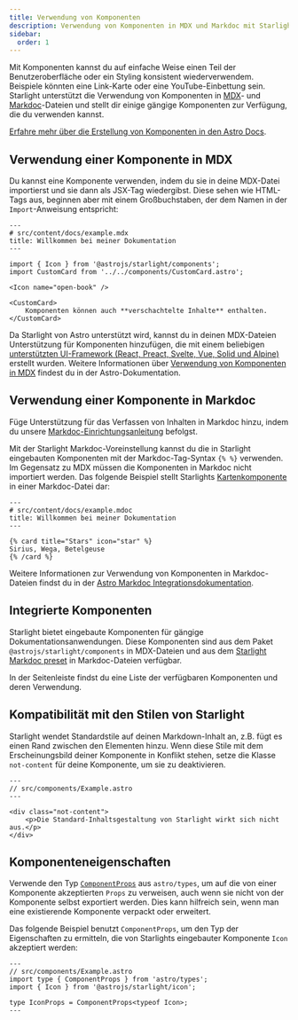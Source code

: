 ```yaml
---
title: Verwendung von Komponenten
description: Verwendung von Komponenten in MDX und Markdoc mit Starlight.
sidebar:
  order: 1
---
```


Mit Komponenten kannst du auf einfache Weise einen Teil der Benutzeroberfläche oder ein Styling konsistent wiederverwendem.
Beispiele könnten eine Link-Karte oder eine YouTube-Einbettung sein.
Starlight unterstützt die Verwendung von Komponenten in [MDX](https://mdxjs.com/)- und [Markdoc](https://markdoc.dev/)-Dateien und stellt dir einige gängige Komponenten zur Verfügung, die du verwenden kannst.

[Erfahre mehr über die Erstellung von Komponenten in den Astro Docs](https://docs.astro.build/de/core-concepts/astro-components/).

## Verwendung einer Komponente in MDX

Du kannst eine Komponente verwenden, indem du sie in deine MDX-Datei importierst und sie dann als JSX-Tag wiedergibst.
Diese sehen wie HTML-Tags aus, beginnen aber mit einem Großbuchstaben, der dem Namen in der `Import`-Anweisung entspricht:

```mdx
---
# src/content/docs/example.mdx
title: Willkommen bei meiner Dokumentation
---

import { Icon } from '@astrojs/starlight/components';
import CustomCard from '../../components/CustomCard.astro';

<Icon name="open-book" />

<CustomCard>
	Komponenten können auch **verschachtelte Inhalte** enthalten.
</CustomCard>
```

Da Starlight von Astro unterstützt wird, kannst du in deinen MDX-Dateien Unterstützung für Komponenten hinzufügen, die mit einem beliebigen [unterstützten UI-Framework (React, Preact, Svelte, Vue, Solid und Alpine)](https://docs.astro.build/de/core-concepts/framework-components/) erstellt wurden.
Weitere Informationen über [Verwendung von Komponenten in MDX](https://docs.astro.build/de/guides/integrations-guide/mdx/#using-components-in-mdx) findest du in der Astro-Dokumentation.

## Verwendung einer Komponente in Markdoc

Füge Unterstützung für das Verfassen von Inhalten in Markdoc hinzu, indem du unsere [Markdoc-Einrichtungsanleitung](/de/guides/authoring-content/#markdoc) befolgst.

Mit der Starlight Markdoc-Voreinstellung kannst du die in Starlight eingebauten Komponenten mit der Markdoc-Tag-Syntax `{% %}` verwenden.
Im Gegensatz zu MDX müssen die Komponenten in Markdoc nicht importiert werden.
Das folgende Beispiel stellt Starlights [Kartenkomponente](/de/components/cards/) in einer Markdoc-Datei dar:

```markdoc
---
# src/content/docs/example.mdoc
title: Willkommen bei meiner Dokumentation
---

{% card title="Stars" icon="star" %}
Sirius, Wega, Betelgeuse
{% /card %}
```

Weitere Informationen zur Verwendung von Komponenten in Markdoc-Dateien findst du in der [Astro Markdoc Integrationsdokumentation](https://docs.astro.build/de/guides/integrations-guide/markdoc/#render-components).

## Integrierte Komponenten

Starlight bietet eingebaute Komponenten für gängige Dokumentationsanwendungen.
Diese Komponenten sind aus dem Paket `@astrojs/starlight/components` in MDX-Dateien und aus dem [Starlight Markdoc preset](/de/guides/authoring-content/#markdoc) in Markdoc-Dateien verfügbar.

In der Seitenleiste findst du eine Liste der verfügbaren Komponenten und deren Verwendung.

## Kompatibilität mit den Stilen von Starlight

Starlight wendet Standardstile auf deinen Markdown-Inhalt an, z.B. fügt es einen Rand zwischen den Elementen hinzu.
Wenn diese Stile mit dem Erscheinungsbild deiner Komponente in Konflikt stehen, setze die Klasse `not-content` für deine Komponente, um sie zu deaktivieren.

```astro 'class="not-content"'
---
// src/components/Example.astro
---

<div class="not-content">
	<p>Die Standard-Inhaltsgestaltung von Starlight wirkt sich nicht aus.</p>
</div>
```

## Komponenteneigenschaften

Verwende den Typ [`ComponentProps`](https://docs.astro.build/de/guides/typescript/#componentprops-typ) aus `astro/types`, um auf die von einer Komponente akzeptierten `Props` zu verweisen, auch wenn sie nicht von der Komponente selbst exportiert werden.
Dies kann hilfreich sein, wenn man eine existierende Komponente verpackt oder erweitert.

Das folgende Beispiel benutzt `ComponentProps`, um den Typ der Eigenschaften zu ermitteln, die von Starlights eingebauter Komponente `Icon` akzeptiert werden:

```astro
---
// src/components/Example.astro
import type { ComponentProps } from 'astro/types';
import { Icon } from '@astrojs/starlight/icon';

type IconProps = ComponentProps<typeof Icon>;
---
```
